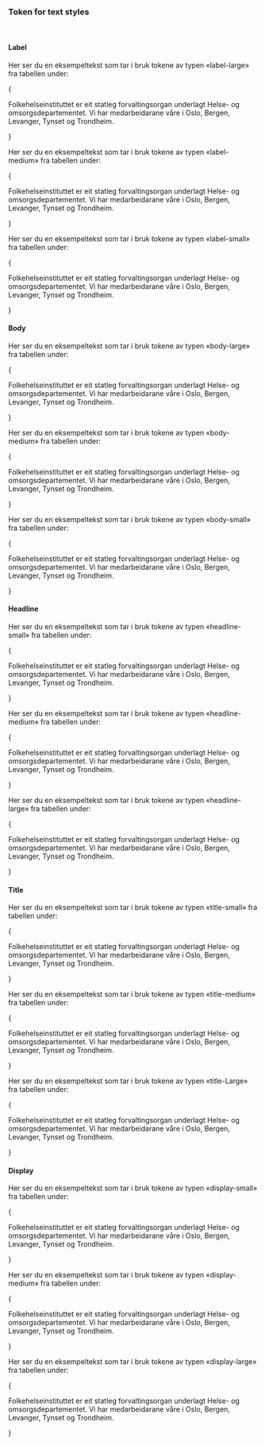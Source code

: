 
<Meta title="Design Tokens/Text styles" />

### Token for text styles

<br/>

#### Label

Her ser du en eksempeltekst som tar i bruk tokene av typen «label-large» fra tabellen under:

{
<div
  style={{
    padding: '.25rem 1rem',
    borderLeft: '4px solid var(--fhi-color-info-surface-default)',
    marginBottom: '1rem',
  }}
>
  <p
    style={{
      fontFamily: 'var( --fhi-font-family-default)',
      fontSize: 'var(--fhi-typography-label-large-font-size)',
      fontWeight: 'var(--fhi-typography-label-large-font-weight)',
      lineHeight: 'var(--fhi-typography-label-large-line-height)',
      letterSpacing: 'var(--fhi-typography-label-large-letter-spacing)',
    }}
  >
    Folkehelseinstituttet er eit statleg forvaltingsorgan underlagt Helse- og
    omsorgsdepartementet. Vi har medarbeidarane våre i Oslo, Bergen, Levanger,
    Tynset og Trondheim.
  </p>
</div>
}

<DesignTokenDocBlock
  categoryName="LabelLargeFontStyle"
  maxHeight={10000}
  viewType="table"
  showValueColumn={false}
  showSearch={false}
/>

Her ser du en eksempeltekst som tar i bruk tokene av typen «label-medium» fra tabellen under:

{
<div
  style={{
    padding: '.25rem 1rem',
    borderLeft: '4px solid var(--fhi-color-info-surface-default)',
    marginBottom: '1rem',
  }}
>
  <p
    style={{
      fontFamily: 'var( --fhi-font-family-default)',
      fontSize: 'var(--fhi-typography-label-medium-font-size)',
      fontWeight: 'var(--fhi-typography-label-medium-font-weight)',
      lineHeight: 'var(--fhi-typography-label-medium-line-height)',
      letterSpacing: 'var(--fhi-typography-label-medium-letter-spacing)',
    }}
  >
    Folkehelseinstituttet er eit statleg forvaltingsorgan underlagt Helse- og
    omsorgsdepartementet. Vi har medarbeidarane våre i Oslo, Bergen, Levanger,
    Tynset og Trondheim.
  </p>
</div>
}

<DesignTokenDocBlock
  categoryName="LabelMediumFontStyle"
  maxHeight={10000}
  viewType="table"
  showValueColumn={false}
  showSearch={false}
/>

Her ser du en eksempeltekst som tar i bruk tokene av typen «label-small» fra tabellen under:

{
<div
  style={{
    padding: '.25rem 1rem',
    borderLeft: '4px solid var(--fhi-color-info-surface-default)',
    marginBottom: '1rem',
  }}
>
  <p
    style={{
      fontFamily: 'var( --fhi-font-family-default)',
      fontSize: 'var(--fhi-typography-label-small-font-size)',
      fontWeight: 'var(--fhi-typography-label-small-font-weight)',
      lineHeight: 'var(--fhi-typography-label-small-line-height)',
      letterSpacing: 'var(--fhi-typography-label-small-letter-spacing)',
    }}
  >
    Folkehelseinstituttet er eit statleg forvaltingsorgan underlagt Helse- og
    omsorgsdepartementet. Vi har medarbeidarane våre i Oslo, Bergen, Levanger,
    Tynset og Trondheim.
  </p>
</div>
}

<DesignTokenDocBlock
  categoryName="LabelSmallFontStyle"
  maxHeight={10000}
  viewType="table"
  showValueColumn={false}
  showSearch={false}
/>


#### Body

Her ser du en eksempeltekst som tar i bruk tokene av typen «body-large» fra tabellen under:

{
<div
  style={{
    padding: '.25rem 1rem',
    borderLeft: '4px solid var(--fhi-color-info-surface-default)',
    marginBottom: '1rem',
  }}
>
  <p
    style={{
      fontFamily: 'var( --fhi-font-family-default)',
      fontSize: 'var(--fhi-typography-body-large-font-size)',
      fontWeight: 'var(--fhi-typography-body-large-font-weight)',
      lineHeight: 'var(--fhi-typography-body-large-line-height)',
      letterSpacing: 'var(--fhi-typography-body-large-letter-spacing)',
    }}
  >
    Folkehelseinstituttet er eit statleg forvaltingsorgan underlagt Helse- og
    omsorgsdepartementet. Vi har medarbeidarane våre i Oslo, Bergen, Levanger,
    Tynset og Trondheim.
  </p>
</div>
}

<DesignTokenDocBlock
  categoryName="BodyLargeFontStyle"
  maxHeight={10000}
  viewType="table"
  showValueColumn={false}
  showSearch={false}
/>

Her ser du en eksempeltekst som tar i bruk tokene av typen «body-medium» fra tabellen under:

{
<div
  style={{
    padding: '.25rem 1rem',
    borderLeft: '4px solid var(--fhi-color-info-surface-default)',
    marginBottom: '1rem',
  }}
>
  <p
    style={{
      fontFamily: 'var( --fhi-font-family-default)',
      fontSize: 'var(--fhi-typography-body-medium-font-size)',
      fontWeight: 'var(--fhi-typography-body-medium-font-weight)',
      lineHeight: 'var(--fhi-typography-body-medium-line-height)',
      letterSpacing: 'var(--fhi-typography-body-medium-letter-spacing)',
    }}
  >
    Folkehelseinstituttet er eit statleg forvaltingsorgan underlagt Helse- og
    omsorgsdepartementet. Vi har medarbeidarane våre i Oslo, Bergen, Levanger,
    Tynset og Trondheim.
  </p>
</div>
}

<DesignTokenDocBlock
  categoryName="BodyMediumFontStyle"
  maxHeight={10000}
  viewType="table"
  showValueColumn={false}
  showSearch={false}
/>

Her ser du en eksempeltekst som tar i bruk tokene av typen «body-small» fra tabellen under:

{
<div
  style={{
    padding: '.25rem 1rem',
    borderLeft: '4px solid var(--fhi-color-info-surface-default)',
    marginBottom: '1rem',
  }}
>
  <p
    style={{
      fontFamily: 'var( --fhi-font-family-default)',
      fontSize: 'var(--fhi-typography-body-small-font-size)',
      fontWeight: 'var(--fhi-typography-body-small-font-weight)',
      lineHeight: 'var(--fhi-typography-body-small-line-height)',
      letterSpacing: 'var(--fhi-typography-body-small-letter-spacing)',
    }}
  >
    Folkehelseinstituttet er eit statleg forvaltingsorgan underlagt Helse- og
    omsorgsdepartementet. Vi har medarbeidarane våre i Oslo, Bergen, Levanger,
    Tynset og Trondheim.
  </p>
</div>
}

<DesignTokenDocBlock
  categoryName="BodySmallFontStyle"
  maxHeight={10000}
  viewType="table"
  showValueColumn={false}
  showSearch={false}
/>

#### Headline

Her ser du en eksempeltekst som tar i bruk tokene av typen «headline-small» fra tabellen under:

{
<div
  style={{
    padding: '.25rem 1rem',
    borderLeft: '4px solid var(--fhi-color-info-surface-default)',
    marginBottom: '1rem',
  }}
>
  <p
    style={{
      fontFamily: 'var( --fhi-font-family-default)',
      fontSize: 'var(--fhi-typography-headline-small-font-size)',
      fontWeight: 'var(--fhi-typography-headline-small-font-weight)',
      lineHeight: 'var(--fhi-typography-headline-small-line-height)',
      letterSpacing: 'var(--fhi-typography-headline-small-letter-spacing)',
    }}
  >
    Folkehelseinstituttet er eit statleg forvaltingsorgan underlagt Helse- og
    omsorgsdepartementet. Vi har medarbeidarane våre i Oslo, Bergen, Levanger,
    Tynset og Trondheim.
  </p>
</div>
}

<DesignTokenDocBlock
  categoryName="HeadlineSmallFontStyle"
  maxHeight={10000}
  viewType="table"
  showValueColumn={false}
  showSearch={false}
/>

Her ser du en eksempeltekst som tar i bruk tokene av typen «headline-medium» fra tabellen under:

{
<div
  style={{
    padding: '.25rem 1rem',
    borderLeft: '4px solid var(--fhi-color-info-surface-default)',
    marginBottom: '1rem',
  }}
>
  <p
    style={{
      fontFamily: 'var( --fhi-font-family-default)',
      fontSize: 'var(--fhi-typography-headline-medium-font-size)',
      fontWeight: 'var(--fhi-typography-headline-medium-font-weight)',
      lineHeight: 'var(--fhi-typography-headline-medium-line-height)',
      letterSpacing: 'var(--fhi-typography-headline-medium-letter-spacing)',
    }}
  >
    Folkehelseinstituttet er eit statleg forvaltingsorgan underlagt Helse- og
    omsorgsdepartementet. Vi har medarbeidarane våre i Oslo, Bergen, Levanger,
    Tynset og Trondheim.
  </p>
</div>
}

<DesignTokenDocBlock
  categoryName="HeadlineMediumFontStyle"
  maxHeight={10000}
  viewType="table"
  showValueColumn={false}
  showSearch={false}
/>

Her ser du en eksempeltekst som tar i bruk tokene av typen «headline-large» fra tabellen under:

{
<div
  style={{
    padding: '.25rem 1rem',
    borderLeft: '4px solid var(--fhi-color-info-surface-default)',
    marginBottom: '1rem',
  }}
>
  <p
    style={{
      fontFamily: 'var( --fhi-font-family-default)',
      fontSize: 'var(--fhi-typography-headline-large-font-size)',
      fontWeight: 'var(--fhi-typography-headline-large-font-weight)',
      lineHeight: 'var(--fhi-typography-headline-large-line-height)',
      letterSpacing: 'var(--fhi-typography-headline-large-letter-spacing)',
    }}
  >
    Folkehelseinstituttet er eit statleg forvaltingsorgan underlagt Helse- og
    omsorgsdepartementet. Vi har medarbeidarane våre i Oslo, Bergen, Levanger,
    Tynset og Trondheim.
  </p>
</div>
}

<DesignTokenDocBlock
  categoryName="HeadlineLargeFontStyle"
  maxHeight={10000}
  viewType="table"
  showValueColumn={false}
  showSearch={false}
/>

#### Title

Her ser du en eksempeltekst som tar i bruk tokene av typen «title-small» fra tabellen under:

{
<div
  style={{
    padding: '.25rem 1rem',
    borderLeft: '4px solid var(--fhi-color-info-surface-default)',
    marginBottom: '1rem',
  }}
>
  <p
    style={{
      fontFamily: 'var( --fhi-font-family-default)',
      fontSize: 'var(--fhi-typography-title-small-font-size)',
      fontWeight: 'var(--fhi-typography-title-small-font-weight)',
      lineHeight: 'var(--fhi-typography-title-small-line-height)',
      letterSpacing: 'var(--fhi-typography-title-small-letter-spacing)',
    }}
  >
    Folkehelseinstituttet er eit statleg forvaltingsorgan underlagt Helse- og
    omsorgsdepartementet. Vi har medarbeidarane våre i Oslo, Bergen, Levanger,
    Tynset og Trondheim.
  </p>
</div>
}

<DesignTokenDocBlock
  categoryName="TitleSmallFontStyle"
  maxHeight={10000}
  viewType="table"
  showValueColumn={false}
  showSearch={false}
/>

Her ser du en eksempeltekst som tar i bruk tokene av typen «title-medium» fra tabellen under:

{
<div
  style={{
    padding: '.25rem 1rem',
    borderLeft: '4px solid var(--fhi-color-info-surface-default)',
    marginBottom: '1rem',
  }}
>
  <p
    style={{
      fontFamily: 'var( --fhi-font-family-default)',
      fontSize: 'var(--fhi-typography-title-medium-font-size)',
      fontWeight: 'var(--fhi-typography-title-medium-font-weight)',
      lineHeight: 'var(--fhi-typography-title-medium-line-height)',
      letterSpacing: 'var(--fhi-typography-title-medium-letter-spacing)',
    }}
  >
    Folkehelseinstituttet er eit statleg forvaltingsorgan underlagt Helse- og
    omsorgsdepartementet. Vi har medarbeidarane våre i Oslo, Bergen, Levanger,
    Tynset og Trondheim.
  </p>
</div>
}

<DesignTokenDocBlock
  categoryName="TitleMediumFontStyle"
  maxHeight={10000}
  viewType="table"
  showValueColumn={false}
  showSearch={false}
/>

Her ser du en eksempeltekst som tar i bruk tokene av typen «title-Large» fra tabellen under:

{
<div
  style={{
    padding: '.25rem 1rem',
    borderLeft: '4px solid var(--fhi-color-info-surface-default)',
    marginBottom: '1rem',
  }}
>
  <p
    style={{
      fontFamily: 'var( --fhi-font-family-default)',
      fontSize: 'var(--fhi-typography-title-large-font-size)',
      fontWeight: 'var(--fhi-typography-title-large-font-weight)',
      lineHeight: 'var(--fhi-typography-title-large-line-height)',
      letterSpacing: 'var(--fhi-typography-title-large-letter-spacing)',
    }}
  >
    Folkehelseinstituttet er eit statleg forvaltingsorgan underlagt Helse- og
    omsorgsdepartementet. Vi har medarbeidarane våre i Oslo, Bergen, Levanger,
    Tynset og Trondheim.
  </p>
</div>
}

<DesignTokenDocBlock
  categoryName="TitleLargeFontStyle"
  maxHeight={10000}
  viewType="table"
  showValueColumn={false}
  showSearch={false}
/>

#### Display

Her ser du en eksempeltekst som tar i bruk tokene av typen «display-small» fra tabellen under:

{
<div
  style={{
    padding: '.25rem 1rem',
    borderLeft: '4px solid var(--fhi-color-info-surface-default)',
    marginBottom: '1rem',
  }}
>
  <p
    style={{
      fontFamily: 'var( --fhi-font-family-default)',
      fontSize: 'var(--fhi-typography-display-small-font-size)',
      fontWeight: 'var(--fhi-typography-display-small-font-weight)',
      lineHeight: 'var(--fhi-typography-display-small-line-height)',
      letterSpacing: 'var(--fhi-typography-display-small-letter-spacing)',
    }}
  >
    Folkehelseinstituttet er eit statleg forvaltingsorgan underlagt Helse- og
    omsorgsdepartementet. Vi har medarbeidarane våre i Oslo, Bergen, Levanger,
    Tynset og Trondheim.
  </p>
</div>
}

<DesignTokenDocBlock
  categoryName="DisplaySmallFontStyle"
  maxHeight={10000}
  viewType="table"
  showValueColumn={false}
  showSearch={false}
/>

Her ser du en eksempeltekst som tar i bruk tokene av typen «display-medium» fra tabellen under:

{
<div
  style={{
    padding: '.25rem 1rem',
    borderLeft: '4px solid var(--fhi-color-info-surface-default)',
    marginBottom: '1rem',
  }}
>
  <p
    style={{
      fontFamily: 'var( --fhi-font-family-default)',
      fontSize: 'var(--fhi-typography-display-medium-font-size)',
      fontWeight: 'var(--fhi-typography-display-medium-font-weight)',
      lineHeight: 'var(--fhi-typography-display-medium-line-height)',
      letterSpacing: 'var(--fhi-typography-display-medium-letter-spacing)',
    }}
  >
    Folkehelseinstituttet er eit statleg forvaltingsorgan underlagt Helse- og
    omsorgsdepartementet. Vi har medarbeidarane våre i Oslo, Bergen, Levanger,
    Tynset og Trondheim.
  </p>
</div>
}

<DesignTokenDocBlock
  categoryName="DisplayMediumFontStyle"
  maxHeight={10000}
  viewType="table"
  showValueColumn={false}
  showSearch={false}
/>

Her ser du en eksempeltekst som tar i bruk tokene av typen «display-large» fra tabellen under:

{
<div
  style={{
    padding: '.25rem 1rem',
    borderLeft: '4px solid var(--fhi-color-info-surface-default)',
    marginBottom: '1rem',
  }}
>
  <p
    style={{
      fontFamily: 'var( --fhi-font-family-default)',
      fontSize: 'var(--fhi-typography-display-large-font-size)',
      fontWeight: 'var(--fhi-typography-display-large-font-weight)',
      lineHeight: 'var(--fhi-typography-display-large-line-height)',
      letterSpacing: 'var(--fhi-typography-display-large-letter-spacing)',
    }}
  >
    Folkehelseinstituttet er eit statleg forvaltingsorgan underlagt Helse- og
    omsorgsdepartementet. Vi har medarbeidarane våre i Oslo, Bergen, Levanger,
    Tynset og Trondheim.
  </p>
</div>
}

<DesignTokenDocBlock
  categoryName="DisplayLargeFontStyle"
  maxHeight={10000}
  viewType="table"
  showValueColumn={false}
  showSearch={false}
/>